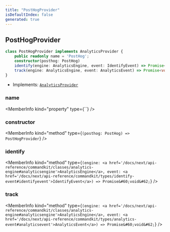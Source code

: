 ```yaml
---
title: "PostHogProvider"
isDefaultIndex: false
generated: true
---
```



<!-- This file was generated from the CommandKit source. Do not modify. Instead, re-run the "docgen" script -->


## PostHogProvider

<GenerationInfo sourceFile="packages/analytics/src/posthog/provider.ts" sourceLine="9" packageName="@commandkit/analytics" />



```ts title="Signature"
class PostHogProvider implements AnalyticsProvider {
    public readonly name = 'PostHog';
    constructor(posthog: PostHog)
    identify(engine: AnalyticsEngine, event: IdentifyEvent) => Promise<void>;
    track(engine: AnalyticsEngine, event: AnalyticsEvent) => Promise<void>;
}
```
* Implements: <code><a href='/docs/next/api-reference/commandkit/interfaces/analytics-provider#analyticsprovider'>AnalyticsProvider</a></code>



<div className="members-wrapper">

### name

<MemberInfo kind="property" type={``}   />


### constructor

<MemberInfo kind="method" type={`(posthog: PostHog) => PostHogProvider`}   />


### identify

<MemberInfo kind="method" type={`(engine: <a href='/docs/next/api-reference/commandkit/classes/analytics-engine#analyticsengine'>AnalyticsEngine</a>, event: <a href='/docs/next/api-reference/commandkit/types/identify-event#identifyevent'>IdentifyEvent</a>) => Promise&#60;void&#62;`}   />


### track

<MemberInfo kind="method" type={`(engine: <a href='/docs/next/api-reference/commandkit/classes/analytics-engine#analyticsengine'>AnalyticsEngine</a>, event: <a href='/docs/next/api-reference/commandkit/types/analytics-event#analyticsevent'>AnalyticsEvent</a>) => Promise&#60;void&#62;`}   />




</div>
